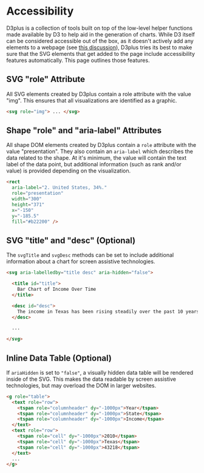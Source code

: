 
<Meta title="Accessibility" />

# Accessibility

D3plus is a collection of tools built on top of the low-level helper functions made available by D3 to help aid in the generation of charts. While D3 itself can be considered accessible out of the box, as it doesn't actively add any elements to a webpage (see [this discussion](https://github.com/d3/d3-shape/issues/102)), D3plus tries its best to make sure that the SVG elements that get added to the page include accessibility features automatically. This page outlines those features.

## SVG "role" Attribute

All SVG elements created by D3plus contain a role attribute with the value "img". This ensures that all visualizations are identified as a graphic.

```html
<svg role="img"> ... </svg>
```

## Shape "role" and "aria-label" Attributes

All shape DOM elements created by D3plus contain a `role` attribute with the value "presentation". They also contain an `aria-label` which describes the data related to the shape. At it's minimum, the value will contain the text label of the data point, but additional information (such as rank and/or value) is provided depending on the visualization.

```html
<rect
  aria-label="2. United States, 34%."
  role="presentation"
  width="300"
  height="371"
  x="-150"
  y="-185.5"
  fill="#b22200" />
```

## SVG "title" and "desc" (Optional)

The `svgTitle` and `svgDesc` methods can be set to include additional information about a chart for screen assistive technologies.

```html
<svg aria-labelledby="title desc" aria-hidden="false">

  <title id="title">
    Bar Chart of Income Over Time
  </title>

  <desc id="desc">
    The income in Texas has been rising steadily over the past 10 years.
  </desc>

  ...

</svg>
```

## Inline Data Table (Optional)

If `ariaHidden` is set to `"false"`, a visually hidden data table will be rendered inside of the SVG. This makes the data readable by screen assistive technologies, but may overload the DOM in larger websites.

```html
<g role="table">
  <text role="row">
    <tspan role="columnheader" dy="-1000px">Year</tspan>
    <tspan role="columnheader" dy="-1000px">State</tspan>
    <tspan role="columnheader" dy="-1000px">Income</tspan>
  </text>
  <text role="row">
    <tspan role="cell" dy="-1000px">2010</tspan>
    <tspan role="cell" dy="-1000px">Texas</tspan>
    <tspan role="cell" dy="-1000px">43218</tspan>
  </text>
  ...
</g>
```
